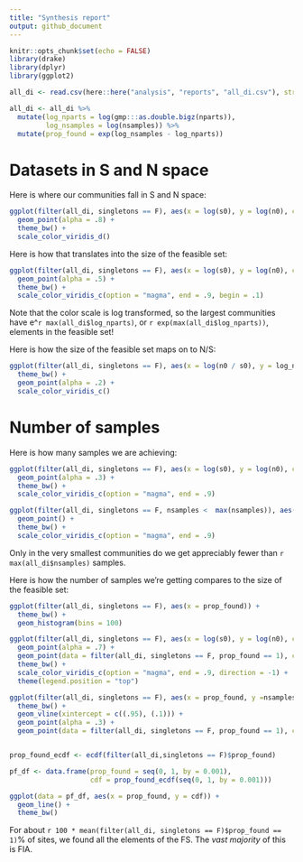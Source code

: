 ```yaml
---
title: "Synthesis report"
output: github_document
---
```


```r
knitr::opts_chunk$set(echo = FALSE)
library(drake)
library(dplyr)
library(ggplot2)

all_di <- read.csv(here::here("analysis", "reports", "all_di.csv"), stringsAsFactors = F)

all_di <- all_di %>%
  mutate(log_nparts = log(gmp:::as.double.bigz(nparts)),
         log_nsamples = log(nsamples)) %>%
  mutate(prop_found = exp(log_nsamples - log_nparts))
```

# Datasets in S and N space

Here is where our communities fall in S and N space:

```r
ggplot(filter(all_di, singletons == F), aes(x = log(s0), y = log(n0), color = dat)) +
  geom_point(alpha = .8) +
  theme_bw() +
  scale_color_viridis_d()

```

Here is how that translates into the size of the feasible set:

```r
ggplot(filter(all_di, singletons == F), aes(x = log(s0), y = log(n0), color = log_nparts)) +
  geom_point(alpha = .5) +
  theme_bw() +
  scale_color_viridis_c(option = "magma", end = .9, begin = .1)

```

Note that the color scale is log transformed, so the largest communities have e^`r max(all_di$log_nparts)`, or `r exp(max(all_di$log_nparts))`, elements in the feasible set!

Here is how the size of the feasible set maps on to N/S:

```r
ggplot(filter(all_di, singletons == F), aes(x = log(n0 / s0), y = log_nparts, color = log(s0))) +
  theme_bw() +
  geom_point(alpha = .2) +
  scale_color_viridis_c()

```

# Number of samples

Here is how many samples we are achieving:

```r
ggplot(filter(all_di, singletons == F), aes(x = log(s0), y = log(n0), color = log_nsamples)) +
  geom_point(alpha = .3) +
  theme_bw() +
  scale_color_viridis_c(option = "magma", end = .9)

ggplot(filter(all_di, singletons == F, nsamples <  max(nsamples)), aes(x = log(s0), y = log(n0), color = log_nsamples)) +
  geom_point() +
  theme_bw() +
  scale_color_viridis_c(option = "magma", end = .9)
```

Only in the very smallest communities do we get appreciably fewer than `r max(all_di$nsamples)` samples.

Here is how the number of samples we're getting compares to the size of the feasible set:

```r
ggplot(filter(all_di, singletons == F), aes(x = prop_found)) +
  theme_bw() +
  geom_histogram(bins = 100)

ggplot(filter(all_di, singletons == F), aes(x = log(s0), y = log(n0), color = prop_found)) +
  geom_point(alpha = .7) +
  geom_point(data = filter(all_di, singletons == F, prop_found == 1), color = "grey") +
  theme_bw() +
  scale_color_viridis_c(option = "magma", end = .9, direction = -1) +
  theme(legend.position = "top")

ggplot(filter(all_di, singletons == F), aes(x = prop_found, y =nsamples)) +
  theme_bw() +
  geom_vline(xintercept = c((.95), (.1))) +
  geom_point(alpha = .3) +
  geom_point(data = filter(all_di, singletons == F, prop_found == 1), color = "grey")


prop_found_ecdf <- ecdf(filter(all_di,singletons == F)$prop_found)

pf_df <- data.frame(prop_found = seq(0, 1, by = 0.001),
                    cdf = prop_found_ecdf(seq(0, 1, by = 0.001)))

ggplot(data = pf_df, aes(x = prop_found, y = cdf)) +
  geom_line() +
  theme_bw()

```

For about `r 100 * mean(filter(all_di, singletons == F)$prop_found == 1)`% of sites, we found all the elements of the FS. The *vast majority* of this is FIA.




# 

